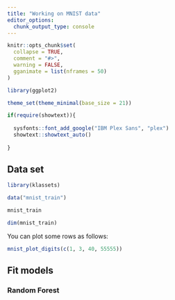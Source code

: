 ```yaml
---
title: "Working on MNIST data"
editor_options: 
  chunk_output_type: console
---
```


```r
knitr::opts_chunk$set(
  collapse = TRUE,
  comment = "#>",
  warning = FALSE,
  gganimate = list(nframes = 50)
)

library(ggplot2)

theme_set(theme_minimal(base_size = 21))

if(require(showtext)){
 
  sysfonts::font_add_google("IBM Plex Sans", "plex")
  showtext::showtext_auto()
   
}
```

## Data set 

```r
library(klassets)

data("mnist_train")

mnist_train

dim(mnist_train)
```

You can plot some rows as follows:

```r
mnist_plot_digits(c(1, 3, 40, 55555))
```

## Fit models

### Random Forest

```r
```
